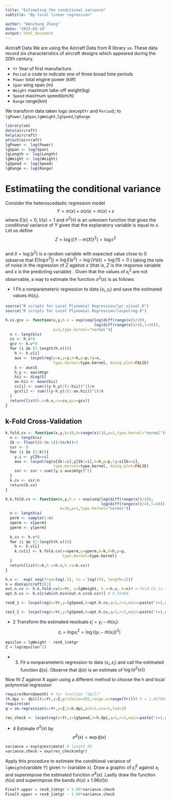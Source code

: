 ---
title: "Estimating the conditional variance"
subtitle: "By local linear regression"

author: "Wanchang Zhang"
date: "2023-03-14"
output: html_document
---
Aircraft Data
We are using the Aircraft Data from R library `sm`. These data record six characteristics of aircraft designs which appeared during the 20th century.


* `Yr` Year of first manufacture.
* `Period` a code to indicate one of three broad time periods
* `Power` total engine power (kW)
* `Span` wing span (m)
* `Weight` maximum take-off weight(kg)
* `Speed` maximum speed(km/h)
* `Range` range(km)

We transform data taken logs (except`Yr` and `Period`); to `lgPower`,`lgSpan`,`lgWeight`,`lgSpeed`,`lgRange`


```{r}
library(sm)
data(aircraft)
help(aircraft)
attach(aircraft)
lgPower <- log(Power)
lgSpan <- log(Span)
lgLength <- log(Length)
lgWeight <- log(Weight)
lgSpeed <- log(Speed)
lgRange <- log(Range)
```


# Estimatiing the conditional variance
Consider the heteroscedastic regression model
$$Y = m(x)+\sigma(x)\varepsilon = m(x)+\epsilon$$
where $E(\varepsilon)=0,V(\varepsilon)=1$ and $\sigma^2(x)$ is an unknown function that gives the conditional variance of $Y$ given that the explanatory variable is equal to $x$.
Let us define 
$$Z = \log((Y-m(X))^2) = \log \varepsilon^2 $$  
and $\delta = \log(\epsilon^2)$ is a random variable with expected value close to 0 (observe that $E[\log\varepsilon^2])\approx \log E(\epsilon^2) = \log(V(\epsilon)) = \log(1) = 0$ ) taking the role of noise in the regression of $Z$ against $x$ (that is, $Z$ is the response variable and $x$ is the predicting variable) .
Given that the values of $\epsilon_i^2$ are not observable, a way to estimate the function $\sigma^2(x)$ is as follows:

* 1 Fit a nonparameteric regression to data $(x_i,y_i)$ and save the estimated values $\hat{m}(x_i)$.

```{r}
source("R scripts for Local Plynomial Regression/lpr_visual.R")
source("R scripts for Local Plynomial Regression/locpolreg.R")
```

```{r}
h.cv.gcv <- function(x,y,h.v = exp(seq(log(diff(range(x))/20),
                                       log(diff(range(x))/4),l=10)), 
                     p=1,type.kernel="normal"){
  n <- length(x)
  cv <- h.v*0
  gcv <- h.v*0
  for (i in (1:length(h.v))){
    h <- h.v[i]
    aux <- locpolreg(x=x,y=y,h=h,p=p,tg=x,
                     type.kernel=type.kernel, doing.plot=FALSE)
    S <- aux$S
    h.y <- aux$mtgr
    hii <- diag(S)
    av.hii <- mean(hii)
    cv[i] <- sum(((y-h.y)/(1-hii))^2)/n
    gcv[i] <- sum(((y-h.y)/(1-av.hii))^2)/n
  }
  return(list(h.v=h.v,cv=cv,gcv=gcv))
}
```

## k-Fold Cross-Validation
```{r}
k.fold.cv <- function(x,y,k=10,h=range(x)/10,p=1,type.kernel="normal"){
  n <- length(x)
  Ik <- floor((0:(n-1))/(n/k))+1
  ssr <- 0
  for (i in (1:k)){
    y.i <- y[Ik==i]
    aux <- locpolreg(x[Ik!=i],y[Ik!=i],h=h,p=p,tg=x[Ik==i],
                     type.kernel=type.kernel, doing.plot=FALSE)
    ssr <- ssr + sum((y.i-aux$mtgr)^2)
  }
  k.cv <- ssr/n
  return(k.cv)
}

h.k.fold.cv <- function(x,y,h.v = exp(seq(log(diff(range(x))/20),
                                          log(diff(range(x))/4),l=10)), 
                        k=10,p=1,type.kernel="normal"){
  n <- length(x)
  perm <- sample(1:n)
  xperm <- x[perm]
  yperm <- y[perm]
  
  k.cv <- h.v*0
  for (i in (1:length(h.v))){
    h <- h.v[i]
    k.cv[i] <- k.fold.cv(x=xperm,y=yperm,k=k,h=h,p=p,
                         type.kernel=type.kernel)
  }
  return(list(k=k,h.v=h.v,k.cv=k.cv))
}
```

```{r}
h.v <-  exp( seq(from=log(.5), to = log(15), length=12))
n = dim(aircraft)[1]
out.n.cv <- h.k.fold.cv(x=Yr, y=lgWeight, h.v=h.v, k=n)# n-fold-CV is the leave one out cross validation
opt.h.cv <- h.v[c(which.min(out.n.cv$k.cv))] # 4.35468

```

```{r, fig.asp=1}
res0_1 <- locpolreg(x=Yr,y=lgSpeed,h=opt.h.cv,q=1,r=1,main=paste("r=1,q=1,h=",opt.h.cv),type.kernel="epan")
```
```{r, fig.asp=1}
res3_1 <- locpolreg(x=Yr,y=lgSpeed,h=opt.h.cv,q=3,r=1,main=paste("r=1,q=3,h=",opt.h.cv),type.kernel="epan")
```

* 2 Transform the estimated residuals $\hat{\epsilon}_i = y_i-\hat{m}(x_i)$:
$$z_i = \log \epsilon_i^2 = \log((y_i-\hat{m}(x_i))^2)$$


```{r}
epsilon = lgWeight - res0_1$mtgr
Z = log(epsilon^2)
```

* 3. Fit a nonparameteric regression to data $(x_i,z_i)$ and call the estimated function $\hat{q}(x)$. Observe that $\hat{q}(x)$ is an estimate of $\log(\sigma^2(x))$



Now fit Z against X again using a different method to choose the h and local polynomial regression

```{r}
require(KernSmooth) # for function "dpill"
(h.dpi <- dpill(x=Yr,y=Z,gridsize=101,range.x=range(Yr)))# h = 1.857887
require(sm)
q = sm.regression(x=Yr,y=Z,h=h.dpi,pch=1,cex=1,lwd=2)
```
```{r, fig.asp=1}
res_check <- locpolreg(x=Yr,y=lgSpeed,h=h.dpi,q=1,r=1,main=paste("r=1,q=1,h=",opt.h.cv),type.kernel="epan")
```
* 4 Estimate $\sigma^2(x)$ by
$$\hat{\sigma}^2(x) = \exp{\hat{q}(x)}$$

```{r}
variance = exp(q$estimate) # length 50
variance.check = exp(res_check$mtgr)
```
Apply this procedure to estimate the conditional variance of `lgWeigth`(variable Y) given `Yr` (variable x). Draw a graphic of $\hat{\epsilon}_i^2$ against $x_i$ and superimpose the estimated function $\hat{\sigma}^2(x)$. Lastly draw the function $\hat{m}(x)$ and superimpose the bands $\hat{m}(x) \pm 1.96 \hat{\sigma}(x)$

```{r}
FinalY.upper = res0_1$mtgr + 1.96*variance.check
FinalY.upper = res0_1$mtgr - 1.96*variance.check
```


